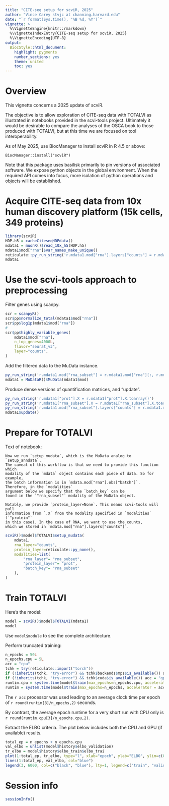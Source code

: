 ```yaml
---
title: "CITE-seq setup for scviR, 2025"
author: "Vince Carey stvjc at channing.harvard.edu"
date: "`r format(Sys.time(), '%B %d, %Y')`"
vignette: >
  %\VignetteEngine{knitr::rmarkdown}
  %\VignetteIndexEntry{CITE-seq setup for scviR, 2025}
  %\VignetteEncoding{UTF-8}
output:
  BiocStyle::html_document:
    highlight: pygments
    number_sections: yes
    theme: united
    toc: yes
---
```


# Overview

This vignette concerns a 2025 update of scviR.

The objective is to allow exploration of CITE-seq data
with TOTALVI as illustrated in notebooks provided
in the scvi-tools project.  Ultimately it would
be desirable to compare the analyses of the OSCA book
to those produced with TOTALVI, but at this time
we are focused on tool interoperability.

As of May 2025, use BiocManager to install scviR in R 4.5 or above:
```
BiocManager::install("scviR")
```

Note that this package uses basilisk primarily to pin
versions of associated software.  We expose python objects
in the global environment.  When the required API comes
into focus, more isolation of python operations and objects
will be established.

# Acquire CITE-seq data from 10x human discovery platform (15k cells, 349 proteins)

```r
library(scviR)
HDP.h5 = cacheCiteseqHDPdata()
mdata1 = muonR()$read_10x_h5(HDP.h5)
mdata1$mod["rna"]$var_names_make_unique()
reticulate::py_run_string('r.mdata1.mod["rna"].layers["counts"] = r.mdata1.mod["rna"].X.copy()')
mdata1
```

# Use the scvi-tools approach to preprocessing

Filter genes using scanpy.

```r
scr = scanpyR()
scr$pp$normalize_total(mdata1$mod["rna"])
scr$pp$log1p(mdata1$mod["rna"])
#
scr$pp$highly_variable_genes(
    mdata1$mod["rna"],
    n_top_genes=4000L,
    flavor="seurat_v3",
    layer="counts",
)
```

Add the filtered data to the MuData instance.

```r
py_run_string('r.mdata1.mod["rna_subset"] = r.mdata1.mod["rna"][:, r.mdata1.mod["rna"].var["highly_variable"]].copy()')
mdata1 = MuDataR()$MuData(mdata1$mod)
```

Produce dense versions of quantification matrices, and "update".


```r
py_run_string('r.mdata1["prot"].X = r.mdata1["prot"].X.toarray()')
py_run_string('r.mdata1["rna_subset"].X = r.mdata1["rna_subset"].X.toarray()')
py_run_string('r.mdata1.mod["rna_subset"].layers["counts"] = r.mdata1.mod["rna_subset"].layers["counts"].toarray()')
mdata1$update()
```

# Prepare for TOTALVI

Text of notebook:
```
Now we run `setup_mudata`, which is the MuData analog to `setup_anndata`. 
The caveat of this workflow is that we need to provide this function which 
modality of the `mdata` object contains each piece of data. So for example, 
the batch information is in `mdata.mod["rna"].obs["batch"]`. Therefore, in the `modalities` 
argument below we specify that the `batch_key` can be 
found in the `"rna_subset"` modality of the MuData object.

Notably, we provide `protein_layer=None`. This means scvi-tools will pull 
information from `.X` from the modality specified in `modalities` (`"protein"` 
in this case). In the case of RNA, we want to use the counts, 
which we stored in `mdata.mod["rna"].layers["counts"]`.
```

```r
scviR()$model$TOTALVI$setup_mudata(
    mdata1,
    rna_layer="counts",
    protein_layer=reticulate::py_none(),
    modalities=list(
        "rna_layer"= "rna_subset",
        "protein_layer"= "prot",
        "batch_key"= "rna_subset"
    ), 
)
```

# Train TOTALVI

Here's the model:
```r
model = scviR()$model$TOTALVI(mdata1)
model
```
Use `model$module` to see the complete architecture.

Perform truncated training:
```r
n_epochs = 50L
n_epochs.cpu = 5L
acc = "cpu"
tchk = try(reticulate::import("torch"))
if (!inherits(tchk, "try-error") && tchk$backends$mps$is_available()) acc = "mps"
if (!inherits(tchk, "try-error") && tchk$cuda$is_available()) acc = "gpu"
runtim.cpu = system.time(model$train(max_epochs=n_epochs.cpu, accelerator = "cpu"))
runtim = system.time(model$train(max_epochs=n_epochs, accelerator = acc))
```

The `r acc` processor was used leading to an average clock time per epoch of `r round(runtim[3]/n_epochs,2)`
seconds.

By contrast, the average epoch runtime for a very short run with CPU only is `r round(runtim.cpu[3]/n_epochs.cpu,2)`.

Extract the ELBO criteria.  The plot below includes both the CPU and GPU (if available) results.
```r
total_ep = n_epochs + n_epochs.cpu
val_elbo = unlist(model$history$elbo_validation) 
tr_elbo = model$history$elbo_train$elbo_trai
plot(1:total_ep, tr_elbo, type="l", xlab="epoch", ylab="ELBO", ylim=c(0,7000))
lines(1:total_ep, val_elbo, col="blue")
legend(3, 6000, col=c("black", "blue"), lty=1, legend=c("train", "validate"))
```

# Session info

```r
sessionInfo()
```
